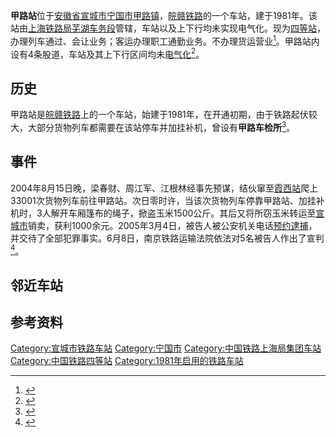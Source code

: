 {{Infobox China railway station
|车站名称 = 甲路站
|图片 =201601甲路站Jialu_Railway_Station.JPG
|图片介绍 = 甲路站的站房
|其他名称 = 
|车站拼音 = Jia Lu
|英文名称 = Jialu Railway Station
|车站代码 = 31355
|电报码 = JVH
|拼音码 = JLU
|车站类型 = 
|技术性质 = 中间站
|业务性质 = 会让站
|始建时间 = 1981年
|开通运营 = 
|车站位置 = [[安徽省|安徽省]][[宣城市|宣城市]][[宁国市|宁国市]][[甲路镇|甲路镇]]
|坐标 = {{Coord|30.418345|N|118.843276|E|format=dms|display=inline,title|type:railwaystation_region:CN}}
|归属 = [[上海铁路局|上海铁路局]]芜湖车务段
|线路 = [[皖赣铁路|皖赣铁路]]
|车站等级 = [[四等站_(中国大陆)|四等站]]
|使用状态 = 使用中
|股道数目 = 2
|正线 = 
|到发线 =
|其它线 = 
|月台数目 = 
|侧式站台 = 
|岛式站台 = 
|站台面 = 
|网站 = 
}}
'''甲路站'''位于[[安徽省|安徽省]][[宣城市|宣城市]][[宁国市|宁国市]][[甲路镇|甲路镇]]，[[皖赣铁路|皖赣铁路]]的一个车站，建于1981年。该站由[[上海铁路局|上海铁路局]][[芜湖车务段|芜湖车务段]]管辖，车站以及上下行均未实现电气化。现为[[四等站_(中国大陆)|四等站]]，办理列车通过、会让业务；客运办理职工通勤业务。不办理货运营业<ref name="12306info">{{Cite web |url=http://hyfw.12306.cn/hyinfo/action/FwcszsAction_index?type=1 |title=12306货运站点查询 上海铁路局 |accessdate=2017-12-22 |archive-date=2016-11-06 |archive-url=https://web.archive.org/web/20161106075157/http://hyfw.12306.cn/hyinfo/action/FwcszsAction_index?type=1 |dead-url=no }}</ref>。甲路站内设有4条股道，车站及其上下行区间均未[[电气化|电气化]]<ref>{{cite web|title=第四节　车站|url=http://60.166.6.242:8080/was40/detail?record=288&channelid=38653&back=-6|publisher=宁国县志|access-date=2017-12-22|archive-url=https://web.archive.org/web/20171222162628/http://60.166.6.242:8080/was40/detail?record=288&channelid=38653&back=-6|archive-date=2017-12-22|dead-url=yes}}</ref>。

==历史==
甲路站是[[皖赣铁路|皖赣铁路]]上的一个车站，始建于1981年，在开通初期，由于铁路起伏较大，大部分货物列车都需要在该站停车并加挂补机，曾设有'''甲路车检所'''<ref>{{cite web|title=《宣城地区志》 第六篇　交通　邮电 第一章　交　通|url=http://60.166.6.242:8080/was40/detail?record=4&channelid=45610|access-date=2016-05-19|archive-url=https://web.archive.org/web/20160531131900/http://60.166.6.242:8080/was40/detail?record=4&channelid=45610|archive-date=2016-05-31|dead-url=yes}}</ref>。

==事件==
2004年8月15日晚，梁春财、周江军、江根林经事先预谋，结伙窜至[[霞西站|霞西站]]爬上33001次货物列车前往甲路站。次日零时许，当该次货物列车停靠甲路站、加挂补机时，3人解开车厢篷布的绳子，掀盗玉米1500公斤。其后又将所窃玉米转运至[[宣城市|宣城市]]销卖，获利1000余元。2005年3月4日，被告人被公安机关电话[[预约逮捕|预约逮捕]]，并交待了全部犯罪事实。6月8日，南京铁路运输法院依法对5名被告人作出了宣判<ref>{{cite news|title=皖赣铁路“大米帮”覆灭记|url=http://news.sina.com.cn/s/2005-06-14/09356166785s.shtml|publisher=金陵晚报|date=2005-06-14|accessdate=2016-05-19|archive-date=2017-03-05|archive-url=https://web.archive.org/web/20170305003210/http://news.sina.com.cn/s/2005-06-14/09356166785s.shtml|dead-url=no}}</ref>。

== 邻近车站 ==
{{start rail box|[[中国铁路|中国铁路]]}}
{{s-inop|[[府祝站|府祝站]]|{{站|芜湖}}方向}}
{{s-line|[[皖赣铁路|皖赣铁路]]<br />← 18km  甲路站 14km →}}
{{s-inop|[[胡乐站|胡乐站]]|{{站|鹰潭}}方向}}
{{end box}}

== 参考资料 ==
{{reflist}}

{{皖赣铁路}}

[[Category:宣城市铁路车站|Category:宣城市铁路车站]]
[[Category:宁国市|Category:宁国市]]
[[Category:中国铁路上海局集团车站|Category:中国铁路上海局集团车站]]
[[Category:中国铁路四等站|Category:中国铁路四等站]]
[[Category:1981年启用的铁路车站|Category:1981年启用的铁路车站]]